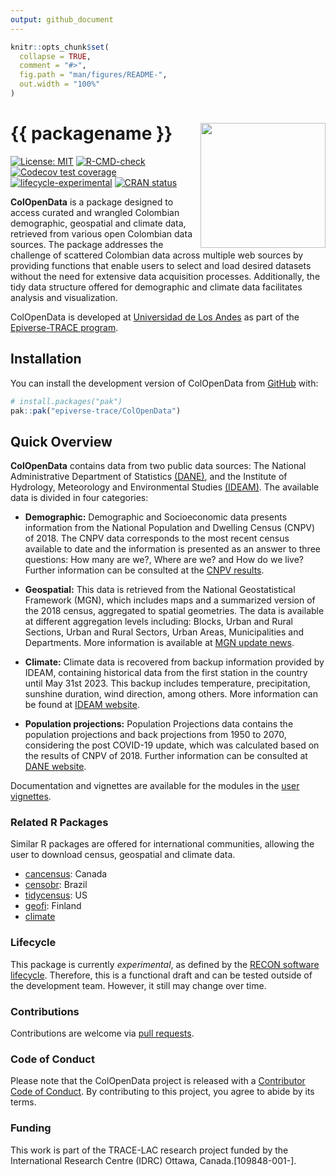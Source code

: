 ```yaml
---
output: github_document
---
```


<!-- README.md is generated from README.Rmd. Please edit that file. -->

<!-- The code to render this README is stored in .github/workflows/render-readme.yaml -->

<!-- Variables marked with double curly braces will be transformed beforehand: -->

<!-- `packagename` is extracted from the DESCRIPTION file -->

<!-- `gh_repo` is extracted via a special environment variable in GitHub Actions -->

```r
knitr::opts_chunk$set(
  collapse = TRUE,
  comment = "#>",
  fig.path = "man/figures/README-",
  out.width = "100%"
)
```

# {{ packagename }} <img src="man/figures/logo.svg" align="right" width="200"/>

<!-- badges: start -->

[![License: MIT](https://img.shields.io/badge/License-MIT-yellow.svg)](https://opensource.org/license/mit/) [![R-CMD-check](https://github.com/epiverse-trace/ColOpenData/actions/workflows/R-CMD-check.yaml/badge.svg)](https://github.com/epiverse-trace/ColOpenData/actions/workflows/R-CMD-check.yaml) [![Codecov test coverage](https://codecov.io/gh/epiverse-trace/ColOpenData/branch/main/graph/badge.svg)](https://app.codecov.io/gh/epiverse-trace/ColOpenData?branch=main) [![lifecycle-experimental](https://raw.githubusercontent.com/reconverse/reconverse.github.io/master/images/badge-experimental.svg)](https://www.reconverse.org/lifecycle.html#experimental) [![CRAN status](https://www.r-pkg.org/badges/version/ColOpenData)](https://CRAN.R-project.org/package=ColOpenData)

<!-- badges: end -->

**ColOpenData** is a package designed to access curated and wrangled Colombian demographic, geospatial and climate data, retrieved from various open Colombian data sources. The package addresses the challenge of scattered Colombian data across multiple web sources by providing functions that enable users to select and load desired datasets without the need for extensive data acquisition processes. Additionally, the tidy data structure offered for demographic and climate data facilitates analysis and visualization.

ColOpenData is developed at [Universidad de Los Andes](https://uniandes.edu.co/) as part of the [Epiverse-TRACE program](https://data.org/initiatives/epiverse/).

## Installation

You can install the development version of ColOpenData from [GitHub](https://github.com/) with:

``` r
# install.packages("pak")
pak::pak("epiverse-trace/ColOpenData")
```

## Quick Overview

**ColOpenData** contains data from two public data sources: The National Administrative Department of Statistics [(DANE)](https://www.dane.gov.co/index.php/en/), and the Institute of Hydrology, Meteorology and Environmental Studies [(IDEAM)](http://www.ideam.gov.co/). The available data is divided in four categories:

-   **Demographic:** Demographic and Socioeconomic data presents information from the National Population and Dwelling Census (CNPV) of 2018. The CNPV data corresponds to the most recent census available to date and the information is presented as an answer to three questions: How many are we?, Where are we? and How do we live? Further information can be consulted at the [CNPV results](https://www.dane.gov.co/index.php/estadisticas-por-tema/demografia-y-poblacion/censo-nacional-de-poblacion-y-vivenda-2018).

-   **Geospatial:** This data is retrieved from the National Geostatistical Framework (MGN), which includes maps and a summarized version of the 2018 census, aggregated to spatial geometries. The data is available at different aggregation levels including: Blocks, Urban and Rural Sections, Urban and Rural Sectors, Urban Areas, Municipalities and Departments. More information is available at [MGN update news](https://www.dane.gov.co/index.php/actualidad-dane/5454-el-dane-actualizo-el-marco-geoestadistico-nacional-a-2018).

-   **Climate:** Climate data is recovered from backup information provided by IDEAM, containing historical data from the first station in the country until May 31st 2023. This backup includes temperature, precipitation, sunshine duration, wind direction, among others. More information can be found at [IDEAM website](http://www.ideam.gov.co/).

-   **Population projections:** Population Projections data contains the population projections and back projections from 1950 to 2070, considering the post COVID-19 update, which was calculated based on the results of CNPV of 2018. Further information can be consulted at [DANE website](https://www.dane.gov.co/index.php/estadisticas-por-tema/demografia-y-poblacion/proyecciones-de-poblacion).

Documentation and vignettes are available for the modules in the [user vignettes](https://epiverse-trace.github.io/ColOpenData/).

### Related R Packages

Similar R packages are offered for international communities, allowing the user to download census, geospatial and climate data.

-   [cancensus](https://mountainmath.github.io/cancensus/): Canada
-   [censobr](https://ipeagit.github.io/censobr/): Brazil
-   [tidycensus](https://walker-data.com/tidycensus/): US
-   [geofi](https://ropengov.github.io/geofi/): Finland
-   [climate](https://bczernecki.github.io/climate/)

### Lifecycle

This package is currently *experimental*, as defined by the [RECON software lifecycle](https://www.reconverse.org/lifecycle.html). Therefore, this is a functional draft and can be tested outside of the development team. However, it still may change over time.

### Contributions

Contributions are welcome via [pull requests](https://github.com/ColOpenData/pulls).

### Code of Conduct

Please note that the ColOpenData project is released with a [Contributor Code of Conduct](https://github.com/epiverse-trace/.github/blob/main/CODE_OF_CONDUCT.md). By contributing to this project, you agree to abide by its terms.

### Funding

This work is part of the TRACE-LAC research project funded by the International Research Centre (IDRC) Ottawa, Canada.[109848-001-].
